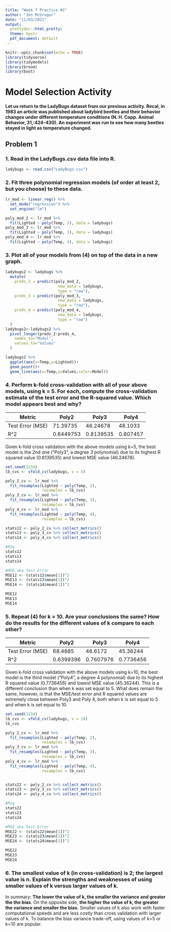 ```yaml
---
title: "Week 7 Practice #2"
author: "Jen McGregor"
date: "11/03/2021"
output:
  prettydoc::html_pretty:
  theme: hpstr
  pdf_document: default
---
```


```r
knitr::opts_chunk$set(echo = TRUE)
library(tidyverse)
library(tidymodels)
library(broom)
library(boot)
```

# Model Selection Activity

**Let us return to the LadyBugs dataset from our previous activity. Recal, in 1983 an article was published about ladybird beetles and their behavior changes under different temperature conditions (N. H. Copp. Animal Behavior, 31,:424-430). An experiment was run to see how many beetles stayed in light as temperature changed.**

## Problem 1

### 1. Read in the LadyBugs.csv data file into R.

```r
ladybugs <- read.csv("LadyBugs.csv")
```

### 2. Fit three polynomial regression models (of order at least 2, but you choose) to these data.

```r
lr_mod <- linear_reg() %>%
  set_mode("regression") %>%
  set_engine("lm")

poly_mod_2 <- lr_mod %>%
  fit(Lighted ~ poly(Temp, 2), data = ladybugs)
poly_mod_3 <- lr_mod %>%
  fit(Lighted ~ poly(Temp, 3), data = ladybugs)
poly_mod_4 <- lr_mod %>%
  fit(Lighted ~ poly(Temp, 4), data = ladybugs)
```

### 3. Plot all of your models from (4) on top of the data in a new graph.

```r
ladybugs2 <- ladybugs %>%
  mutate(
    preds_2 = predict(poly_mod_2, 
                       new_data = ladybugs, 
                       type = "raw"),
    preds_3 = predict(poly_mod_3, 
                       new_data = ladybugs, 
                       type = "raw"),
    preds_4 = predict(poly_mod_4, 
                       new_data = ladybugs, 
                       type = "raw")
  )
ladybugs2<-ladybugs2 %>%
  pivot_longer(preds_2:preds_4,
    names_to="Model",
    values_to="Values"
  )

ladybugs2 %>%
  ggplot(aes(x=Temp,y=Lighted))+
  geom_point()+
  geom_line(aes(x=Temp,y=Values,color=Model))
```

### 4. Perform k-fold cross-validation with all of your above models, using k = 5. For each, compute the cross-validation estimate of the test error and the R-squared value. Which model appears best and why?

Metric          | Poly2    | Poly3    | Poly4   |
----------------| -------- | -------- | ------- |
Test Error (MSE)|71.39735  |46.24678  |48.1033  |
R^2             |0.6449753 |0.8139535 |0.807457 |
  
Given k-fold cross validation with the above models using k=5, the best model is the 2nd one ("Poly3", a degree 3 polynomial) due to its highest R squared value (0.8139535) and lowest MSE value (46.24678). 

```r
set.seed(1234)
lb_cvs <- vfold_cv(ladybugs, v = 5)

poly_2_cv <- lr_mod %>%
  fit_resamples(Lighted ~ poly(Temp, 2),
                resamples = lb_cvs)
poly_3_cv <- lr_mod %>%
  fit_resamples(Lighted ~ poly(Temp, 3),
                resamples = lb_cvs)
poly_4_cv <- lr_mod %>%
  fit_resamples(Lighted ~ poly(Temp, 4),
                resamples = lb_cvs)

stats12 <- poly_2_cv %>% collect_metrics()
stats13 <- poly_3_cv %>% collect_metrics()
stats14 <- poly_4_cv %>% collect_metrics()

#RSq
stats12
stats13
stats14

#MSE aka Test Error
MSE12 <- (stats12$mean[1])^2
MSE13 <- (stats13$mean[1])^2
MSE14 <- (stats14$mean[1])^2

MSE12
MSE13
MSE14
```

### 5. Repeat (4) for k = 10. Are your conclusions the same? How do the results for the different values of k compare to each other?

Metric           | Poly2    | Poly3    | Poly4   |
-----------------| -------- | -------- | ------- |
Test Error (MSE) |68.4885   |46.6172   |45.36244 |
     R^2         |0.6399396 |0.7607976 |0.7736456|


Given k-fold cross validation with the above models using k=10, the best model is the third model ("Poly4", a degree 4 polynomial) due to its highest R squared value (0.7736456) and lowest MSE value (45.36244). This is a different conclusion than when k was set equal to 5. What does remain the same, however, is that the MSE/test error and R squared values are extremely close between Poly3 and Poly 4, both when k is set equal to 5 and when k is set equal to 10. 

```r
set.seed(1234)
lb_cvs <- vfold_cv(ladybugs, v = 10)
lb_cvs

poly_2_cv <- lr_mod %>%
  fit_resamples(Lighted ~ poly(Temp, 2),
                resamples = lb_cvs)
poly_3_cv <- lr_mod %>%
  fit_resamples(Lighted ~ poly(Temp, 3),
                resamples = lb_cvs)
poly_4_cv <- lr_mod %>%
  fit_resamples(Lighted ~ poly(Temp, 4),
                resamples = lb_cvs)


stats22 <- poly_2_cv %>% collect_metrics()
stats23 <- poly_3_cv %>% collect_metrics()
stats24 <- poly_4_cv %>% collect_metrics()

#RSq
stats22
stats23
stats24

#MSE aka Test Error
MSE22 <- (stats22$mean[1])^2
MSE23 <- (stats23$mean[1])^2
MSE24 <- (stats24$mean[1])^2

MSE22
MSE23
MSE24
```


### 6. The smallest value of k (in cross-validation) is 2; the largest value is n. Explain the strengths and weaknesses of using smaller values of k versus larger values of k.

In summary: **The lower the value of k, the smaller the variance and greater the the bias**. On the opposite side, **the higher the value of k, the greater the variance and smaller the bias.** Smaller values of k also work with faster computational speeds and are less costly than cross validation with larger values of k. To balance the bias variance trade-off, using values of k=5 or k=10 are popular.
